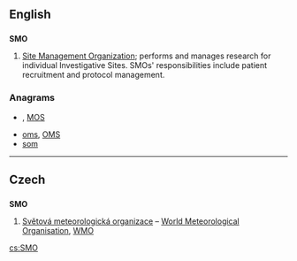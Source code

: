 ==English==

==={{initialism}}===
'''SMO'''

# [[Site Management Organization]]; performs and manages research for individual Investigative Sites. SMOs' responsibilities include patient recruitment and protocol management.

===Anagrams===
* {{alphagram|[[moś#English|moś]]}} , [[MOS#English|MOS]]
* [[oms#English|oms]], [[OMS#English|OMS]]
* [[som#English|som]]


----

==Czech==

==={{initialism}}===
'''SMO'''

# [[Světová meteorologická organizace]] – [[World Meteorological Organisation]], [[WMO]]

[[cs:SMO]]